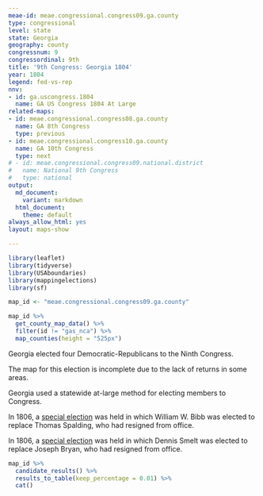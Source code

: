 ```yaml
---
meae-id: meae.congressional.congress09.ga.county
type: congressional
level: state
state: Georgia
geography: county
congressnum: 9
congressordinal: 9th
title: '9th Congress: Georgia 1804'
year: 1804
legend: fed-vs-rep
nnv:
- id: ga.uscongress.1804
  name: GA US Congress 1804 At Large
related-maps:
- id: meae.congressional.congress08.ga.county
  name: GA 8th Congress
  type: previous
- id: meae.congressional.congress10.ga.county
  name: GA 10th Congress
  type: next
# - id: meae.congressional.congress09.national.district
#   name: National 9th Congress
#   type: national
output:
  md_document:
    variant: markdown
  html_document:
    theme: default
always_allow_html: yes
layout: maps-show

---
```


```r
library(leaflet)
library(tidyverse)
library(USAboundaries)
library(mappingelections)
library(sf)

map_id <- "meae.congressional.congress09.ga.county"
```

<div class="map">

```r
map_id %>%
  get_county_map_data() %>%
  filter(id != "gas_nca") %>% 
  map_counties(height = "525px")
```

</div>

Georgia elected four Democratic-Republicans to the Ninth Congress.

The map for this election is incomplete due to the lack of returns in some areas.

Georgia used a statewide at-large method for electing members to Congress.

In 1806, a [special election](https://elections.lib.tufts.edu/catalog/tufts:ga.specialuscongress2.1806) was held in which William W. Bibb was elected to replace Thomas Spalding, who had resigned from office.

In 1806, a [special election](https://elections.lib.tufts.edu/catalog/tufts:ga.specialuscongress1.1806) was held in which Dennis Smelt was elected to replace Joseph Bryan, who had resigned from office.

<div class="results-table">

```r
map_id %>%
  candidate_results() %>%
  results_to_table(keep_percentage = 0.01) %>%
  cat()
```

</div>
